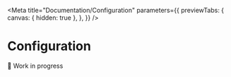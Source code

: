 
<Meta
  title="Documentation/Configuration"
  parameters={{
    previewTabs: {
      canvas: { hidden: true },
    },
  }}
/>

# Configuration

<span className="text-xl">👷 Work in progress</span>
